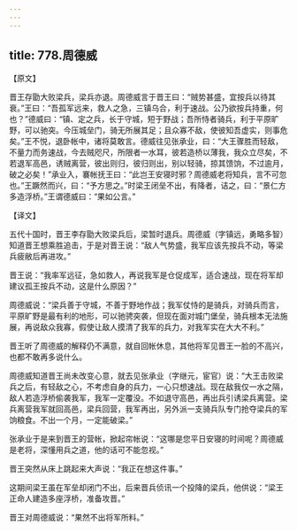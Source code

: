 ```yaml
---
---
---
```

title: 778.周德威
---



【原文】

晋王存勖大败梁兵，梁兵亦退。周德威言于晋王曰：“贼势甚盛，宜按兵以待其衰。”王曰：“吾孤军远来，救人之急，三镇乌合，利于速战。公乃欲按兵持重，何也？”德威曰：“镇、定之兵，长于守城，短于野战；吾所恃者骑兵，利于平原旷野，可以驰突。今压城垒门，骑无所展其足；且众寡不敌，使彼知吾虚实，则事危矣。”王不悦，退卧帐中，诸将莫敢言。德威往见张承业，曰：“大王骤胜而轻敌，不量力而务速战，今去贼咫尺，所限者一水耳，彼若造桥以薄我，我众立尽矣，不若退军高邑，诱贼离营，彼出则归，彼归则出，别以轻骑，掠其馈饷，不过逾月，破之必矣！”承业入，褰帐抚王曰：“此岂王安寝时邪？周德威老将知兵，言不可忽也。”王蹶然而兴，曰：“予方思之。”时梁王闭垒不出，有降者，诘之，曰：“景仁方多造浮桥。”王谓德威曰：“果如公言。”

【译文】

五代十国时，晋王李存勖大败梁兵后，梁暂时退兵。周德威（字镇远，勇略多智）知道晋王想乘胜追击，于是对晋王说：“敌人气势盛，我军应该先按兵不动，等梁兵疲敝后再进攻。”

晋王说：“我率军远征，急如救人，再说我军是仓促成军，适合速战，现在将军却建议孤王按兵不动，这是什么原因？”

周德威说：“梁兵善于守城，不善于野地作战；我军仗恃的是骑兵，对骑兵而言，平原旷野是最有利的地形，可以驰骋突袭，但现在面对城门堡垒，骑兵根本无法施展，再说敌众我寡，假使让敌人摸清了我军的兵力，对我军实在大大不利。”

晋王听了周德威的解释仍不满意，就自回帐休息，其他将军见晋王一脸的不高兴，也都不敢再多说什么。

周德威知道晋王尚未改变心意，就去见张承业（字继元，宦官）说：“大王击败梁兵之后，有轻敌之心，不考虑自身的兵力，一心只想速战。现在敌我仅一水之隔，敌人若造浮桥偷袭我军，我军一定覆没。不如退守高邑，再出兵引诱梁兵离营。梁兵离营我军就回高邑，梁兵回营，我军再出，另外派一支骑兵队专门抢夺梁兵的军饷粮食。不出一个月，一定能破梁。”

张承业于是来到晋王的营帐，掀起帘帐说：“这哪是您平日安寝的时间呢？周德威是老将，深懂用兵之道，他的话可不能忽视。”

晋王突然从床上跳起来大声说：“我正在想这件事。”

这期间梁王虽在军垒却闭门不出，后来晋兵侦讯一个投降的梁兵，他供说：“梁王正命人建造多座浮桥，准备攻晋。”

晋王对周德威说：“果然不出将军所料。”